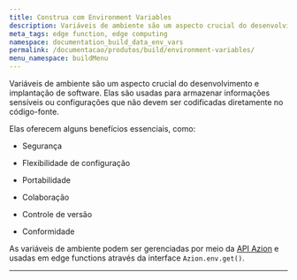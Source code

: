 ```yaml
---
title: Construa com Environment Variables 
description: Variáveis de ambiente são um aspecto crucial do desenvolvimento e implantação de software. Elas são usadas para armazenar informações sensíveis ou configurações que não devem ser codificadas diretamente no código-fonte.
meta_tags: edge function, edge computing
namespace: documentation_build_data_env_vars
permalink: /documentacao/produtos/build/environment-variables/
menu_namespace: buildMenu
---
```



<LinkButton link="/pt-br/documentacao/produtos/edge-application/edge-functions/runtime/api-reference/environment-variables/" label="referência de API" outlined />


Variáveis de ambiente são um aspecto crucial do desenvolvimento e implantação de software. Elas são usadas para armazenar informações sensíveis ou configurações que não devem ser codificadas diretamente no código-fonte.

Elas oferecem alguns benefícios essenciais, como:

- Segurança

- Flexibilidade de configuração

- Portabilidade

- Colaboração

- Controle de versão

- Conformidade

As variáveis de ambiente podem ser gerenciadas por meio da [API Azion](https://api.azion.com/) e usadas em edge functions através da interface `Azion.env.get()`.


---

